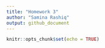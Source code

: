 ```yaml
---
title: "Homework 3"
author: "Samina Rashiq"
output: github_document
---
```


```r
knitr::opts_chunk$set(echo = TRUE)
```
